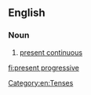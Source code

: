 ==English==

===Noun===
{{en-noun|head=[[present]] [[progressive]]|-}}

# {{grammar}} [[present continuous]]

[[Category:en:Tenses]]

[[fi:present progressive]]